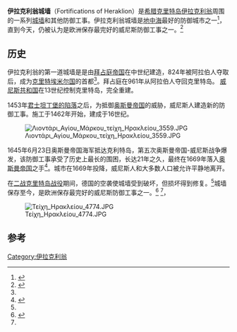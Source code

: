 {{Infobox military installation
| name = 伊拉克利翁城墙
| native_name = 
| location = [[希腊|希腊]][[克里特岛|克里特岛]][[伊拉克利翁|伊拉克利翁]]
| image = [[File:5313048walls_of_Herakleion.JPG|300px]]
| caption = 伯利恒堡垒
| type = [[城墙|城墙]]
| coordinates = {{coord|35|20|3.3|N|25|7|37.8|E|type:landmark|display=inline}}
| image_map = [[File:Candia_III.jpg|300px]]
| open_to_public = 是
| built = 9–10世纪<br>1462–16世纪
| used = 
| builder = [[拜占庭帝国|拜占庭帝国]]<br>[[克里特埃米尔国|克里特埃米尔国]]<br>[[威尼斯共和国|威尼斯共和国]]
| condition = Mostly intact
}}
'''伊拉克利翁城墙'''（Fortifications of Heraklion）是[[希腊|希腊]][[克里特岛|克里特岛]][[伊拉克利翁|伊拉克利翁]]周围的一系列[[城墙|城墙]]和其他防御工事。伊拉克利翁城墙是[[地中海|地中海]]最好的防御城市之一<ref name=fortified-places>{{cite web|last1=Wass|first1=Stephen|title=Heraklion|url=http://www.fortified-places.com/heraklion/|website=fortified-places.com|archiveurl=https://web.archive.org/web/20150518093557/http://www.fortified-places.com/heraklion/|archivedate=2015-05-18|accessdate=2017-03-30|dead-url=no}}</ref>，直到今天，仍被认为是欧洲保存最完好的威尼斯防御工事之一。<ref name=cretanbeaches>{{cite web|title=The Castle of Candia (Heraklion)|url=http://www.cretanbeaches.com/Fortresses/Castles/candia-castle-heraklion/|website=cretanbeaches|archiveurl=https://web.archive.org/web/20120206035733/http://www.cretanbeaches.com/Fortresses/Castles/candia-castle-heraklion/|archivedate=2012-02-06|accessdate=2017-03-30|dead-url=no}}</ref>

==历史==
伊拉克利翁的第一道城墙是是由[[拜占庭帝国|拜占庭帝国]]在中世纪建造，824年被阿拉伯人夺取后，成为[[克里特埃米尔国|克里特埃米尔国]]的首都<ref name=cretanbeaches/>。拜占庭在961年从阿拉伯人夺回克里特岛。
[[威尼斯共和国|威尼斯共和国]]在13世纪控制克里特岛，完全重建。

1453年[[君士坦丁堡的陷落|君士坦丁堡的陷落]]之后，为抵御[[奥斯曼帝国|奥斯曼帝国]]的威胁，威尼斯人建造新的防御工事。施工于1462年开始，建成于16世纪。

[[File:Λιοντάρι_Αγίου_Μάρκου_τείχη_Ηρακλείου_3559.JPG|thumb]]

1645年6月23日奥斯曼帝国海军抵达克利特岛，第五次奥斯曼帝国-威尼斯战争爆发，该防御工事承受了历史上最长的围困，长达21年之久，最终在1669年落入[[奥斯曼帝国|奥斯曼帝国]]之手<ref name=romeartlover>{{cite web|title=Candia (Iraklion) - page one: the Walls|url=http://romeartlover.tripod.com/Candia.html|website=romeartlover.tripod.com|archiveurl=https://web.archive.org/web/20150726230047/http://romeartlover.tripod.com/Candia.html|archivedate=2015-07-26|accessdate=2017-03-30|dead-url=no}}</ref>。城市在1669年投降，威尼斯人和大多数人口被允许平静地离开。

在[[二战|二战]][[克里特岛战役|克里特岛战役]]期间，德国的空袭使城墙受到破坏，但损坏得到修复。<ref name=fortified-places/>城墙保存至今，是欧洲保存最完好的威尼斯防御工事之一。<ref>{{cite web|title=Heraklion Walls|url=http://www.explorecrete.com/Heraklion/EN26-heraklion-walls.html|website=Explore Crete|accessdate=2015-08-28|archiveurl=https://web.archive.org/web/20150406181002/http://www.explorecrete.com/Heraklion/EN26-heraklion-walls.html|archivedate=2015-04-06|dead-url=no}}</ref> <ref name=cretanbeaches/>，

[[File:Τείχη_Ηρακλείου_4774.JPG|thumb]]

==参考==
{{reflist}}
[[Category:伊拉克利翁|Category:伊拉克利翁]]